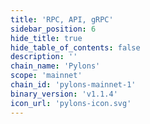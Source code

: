 ```yaml
---
title: 'RPC, API, gRPC'
sidebar_position: 6
hide_title: true
hide_table_of_contents: false
description: ''
chain_name: 'Pylons'
scope: 'mainnet'
chain_id: 'pylons-mainnet-1'
binary_version: 'v1.1.4'
icon_url: 'pylons-icon.svg'
---
```



<PageTitle
  iconUrl="img/pylons-icon.svg"
  title="Pylons Public Endpoints"
  chainId="pylons-mainnet-1"
  version="v1.1.4"
/>

<Endpoints
  api="https://pylons-api.noders.services"
  rpc="https://pylons-rpc.noders.services"
  grpc="https://pylons-grpc.noders.services:443"
  jsonRpc=""
/>
